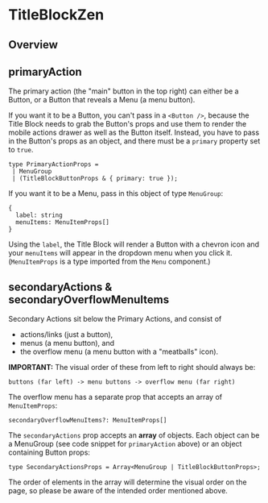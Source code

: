 
<Meta of={TitleBlockZenStories} />

# TitleBlockZen

<ResourceLinks
  sourceCode="https://github.com/cultureamp/kaizen-design-system/tree/main/packages/components/src/TitleBlockZen"
  designGuidelines="https://cultureamp.atlassian.net/wiki/spaces/DesignSystem/pages/3075605782/Title+Block"
  className="!mb-8"
/>

<KaioNotification />

<Installation
  installCommand="yarn add @kaizen/components"
  importStatement='import { TitleBlockZen } from "@kaizen/components"'
/>

## Overview

<Canvas of={TitleBlockZenStories.Playground} />

## primaryAction

The primary action (the "main" button in the top right) can either be a Button,
or a Button that reveals a Menu (a menu button).

If you want it to be a Button, you can't pass in a `<Button />`, because the Title Block needs to grab the Button's
props and use them to render the mobile actions drawer as well as the Button itself. Instead, you have to pass
in the Button's props as an object, and there must be a `primary` property set to `true`.

```
type PrimaryActionProps =
 | MenuGroup
 | (TitleBlockButtonProps & { primary: true });
```

If you want it to be a Menu, pass in this object of type `MenuGroup`:

```
{
  label: string
  menuItems: MenuItemProps[]
}
```

Using the `label`, the Title Block will render a Button with a chevron icon and your `menuItems` will appear
in the dropdown menu when you click it. (`MenuItemProps` is a type imported from the `Menu` component.)

## secondaryActions & secondaryOverflowMenuItems

Secondary Actions sit below the Primary Actions, and consist of
- actions/links (just a button),
- menus (a menu button), and
- the overflow menu (a menu button with a "meatballs" icon).

**IMPORTANT:** The visual order of these from left to right should always be:

```text
buttons (far left) -> menu buttons -> overflow menu (far right)
```

The overflow menu has a separate prop that accepts an array of `MenuItemProps`:

```
secondaryOverflowMenuItems?: MenuItemProps[]
```

The `secondaryActions` prop accepts an **array** of objects.
Each object can be a MenuGroup (see code snippet for `primaryAction` above) or an object containing Button props:

```
type SecondaryActionsProps = Array<MenuGroup | TitleBlockButtonProps>;
```
The order of elements in the array will determine the visual order on the page, so
please be aware of the intended order mentioned above.
